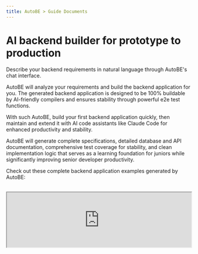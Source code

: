 ```yaml
---
title: AutoBE > Guide Documents
---
```


# AI backend builder for prototype to production

Describe your backend requirements in natural language through AutoBE's chat interface. 

AutoBE will analyze your requirements and build the backend application for you. The generated backend application is designed to be 100% buildable by AI-friendly compilers and ensures stability through powerful e2e test functions.

With such AutoBE, build your first backend application quickly, then maintain and extend it with AI code assistants like Claude Code for enhanced productivity and stability.

AutoBE will generate complete specifications, detailed database and API documentation, comprehensive test coverage for stability, and clean implementation logic that serves as a learning foundation for juniors while significantly improving senior developer productivity.

Check out these complete backend application examples generated by AutoBE:

<br />
<iframe
  src="https://www.youtube.com/embed/JNreQ0Rk94g"
  title="AutoBE Demonstration (Bulletin Board System)"
  width="100%"
  style={{ aspectRatio: "16/9" }}
  allow="accelerometer; autoplay; clipboard-write; encrypted-media; gyroscope; picture-in-picture; web-share"
  referrerPolicy="strict-origin-when-cross-origin"
  allowFullScreen
/>

1. **Discussion Board**: https://github.com/wrtnlabs/autobe-example-bbs
2. **To Do List**: https://github.com/wrtnlabs/autobe-example-todo
3. **Reddit Community**: https://github.com/wrtnlabs/autobe-example-reddit
4. **E-Commerce**: https://github.com/wrtnlabs/autobe-example-shopping
   - Requirements Analysis: [Report](https://github.com/wrtnlabs/autobe-example-shopping/tree/main/docs/analysis)
   - Database Design: [Entity Relationship Diagram](https://github.com/wrtnlabs/autobe-example-shopping/tree/main/docs/ERD.md) / [Prisma Schema](https://github.com/wrtnlabs/autobe-example-shopping/tree/main/prisma/schema)
   - API Design: [API Controllers](https://github.com/wrtnlabs/autobe-example-shopping/tree/main/src/controllers) / [DTO Structures](https://github.com/wrtnlabs/autobe-example-shopping/tree/main/src/api/structures)
   - E2E Test Functions: [`test/features/api`](https://github.com/wrtnlabs/autobe-example-shopping/tree/main/test/features/api)
   - API Implementations: [`src/providers`](https://github.com/wrtnlabs/autobe-example-shopping/tree/main/src/providers)

## Getting Started

[![Playground StackBlitz](https://autobe.dev/images/demonstrate/stackblitz.png)](https://stackblitz.com/github/wrtnlabs/autobe-playground-stackblitz)

https://stackblitz.com/github/wrtnlabs/autobe-playground-stackblitz

Visit the site above to use AutoBE directly through the StackBlitz website. Simply discuss the topic you want to build, and AutoBE will create a backend application for you.

Here's an example conversation script to use with AutoBE. Following this script will guide AutoBE to create an "Economic/Political Discussion Board":

1. **Requirements Analysis**: "I want to create an economic/political discussion board. Since I'm not familiar with programming, please write a requirements analysis report as you see fit."
2. **Database Design**: "Design the database schema."
3. **API Specification**: "Create the API interface specification."
4. **Testing**: "Make the e2e test functions."
5. **Implementation**: "Implement API functions."

If you want to use Local LLMs like `qwen3-80b-a3b` or maintain multiple chat sessions for frequent conversations with AutoBE, run the following commands. You can install AutoBE locally, run the playground application directly, and manage your chat sessions:

```bash
git clone https://github.com/wrtnlabs/autobe
cd autobe
pnpm install
pnpm run playground
```

![Compilation Success Dashboard](https://autobe.dev/images/demonstrate/replay-openai-gpt4.1.png)

> After installing AutoBE locally and running the playground, you can replay chat sessions from AutoBE development team's testing at http://localhost:5713/replay/index.html.

## How AutoBE Works

```mermaid
flowchart
subgraph "Backend Coding Agent"
  coder("Facade Controller")
end
subgraph "Functional Agents"
  coder --"Requirements Analysis"--> analyze("Analyze")
  coder --"ERD"--> prisma("Prisma")
  coder --"API Design"--> interface("Interface")
  coder --"Test Codes" --> test("Test")
  coder --"Main Program" --> realize("Realize")
end
subgraph "Compiler Feedback"
  prisma --"validates" --> prismaCompiler("<a href="https://github.com/wrtnlabs/autobe/blob/main/packages/interface/src/prisma/AutoBePrisma.ts" target="_blank">Prisma Compiler</a>")
  interface --"generates" --> openapiCompiler("<a href="https://github.com/wrtnlabs/autobe/blob/main/packages/interface/src/openapi/AutoBeOpenApi.ts" target="_blank">OpenAPI Compiler</a>")
  test --"analyzes" --> testCompiler("<a href="https://github.com/wrtnlabs/autobe/blob/main/packages/interface/src/test/AutoBeTest.ts" target="_blank">Test Compiler</a>")
  realize --"compiles" --> realizeCompiler("TypeScript Compiler")
end
```

AutoBE follows a waterfall methodology to generate backend applications, with 40+ specialized agents handling each phase. The agents work in coordinated teams throughout the development process.

Each waterfall stage includes AI-friendly compilers that guarantee type safety of the generated code. Rather than generating code directly, AutoBE's agents first construct language-neutral Abstract Syntax Trees using predefined schemas. Each AST node undergoes validation against type rules before any code generation occurs, catching structural errors at the conceptual level rather than during compilation.

This approach is designed to ensure that the final generated TypeScript and Prisma code is 100% buildable. Based on our testing with multiple example projects including e-commerce platforms, discussion boards, and task management systems, AutoBE maintains this compilation guarantee across diverse application types.

To illustrate this process, here are the phase outputs from our "Economic/Political Discussion Board" example:

1. **Requirements Analysis**: [Report](https://github.com/wrtnlabs/autobe-example-bbs/tree/main/docs/analysis)
2. **Database Design**: [Entity Relationship Diagram](https://github.com/wrtnlabs/autobe-example-bbs/tree/main/docs/ERD.md) / [Prisma Schema](https://github.com/wrtnlabs/autobe-example-bbs/tree/main/prisma/schema)
3. **API Specification**: [API Controllers](https://github.com/wrtnlabs/autobe-example-bbs/tree/main/src/controllers) / [DTO Structures](https://github.com/wrtnlabs/autobe-example-bbs/tree/main/src/api/structures)
4. **E2E Test Functions**: [`test/features/api`](https://github.com/wrtnlabs/autobe-example-bbs/tree/main/test/features/api)
5. **API Implementations**: [`src/providers`](https://github.com/wrtnlabs/autobe-example-bbs/tree/main/src/providers)

Also, you don't need to use all phases - stop at any stage that fits your needs. Whether you want just requirements analysis, database design, API specification, or e2e testing, AutoBE adapts to your workflow.

Additionally, if you're skipping the full pipeline because of language preference rather than workflow needs, this capability is in development - AutoBE's language-neutral AST structure will soon support additional programming languages beyond TypeScript.

## Type-Safe Client SDK

Every AutoBE-generated backend automatically includes a type-safe client SDK, making frontend integration seamless and error-free. This SDK provides:

- **Zero Configuration**: SDK is auto-generated alongside your backend - no manual setup required
- **100% Type Safety**: Full TypeScript support with autocomplete and compile-time validation
- **Framework Agnostic**: Works with React, Vue, Angular, or any TypeScript/JavaScript project
- **E2E Test Integration**: Powers AI-generated test suites for comprehensive backend testing

```typescript
import api, { IPost } from "autobe-generated-sdk";

// Type-safe API calls with full autocomplete
const connection: api.IConnection = {
  host: "http://localhost:1234",
};
await api.functional.users.login(connection, {
  body: {
    email: "user@example.com",
    password: "secure-password",
  },
});

// TypeScript catches errors at compile time
const post: IPost = await api.functional.posts.create(connection, {
  body: {
    title: "Hello World",
    content: "My first post",
    // authorId: "123" <- TypeScript error if this field is missing!
  },
});
```

This SDK eliminates the traditional pain points of API integration - no more manual type definitions, no more runtime surprises, and no more API documentation lookups. Your frontend developers can focus on building features, not wrestling with API contracts.

**Beyond Frontend Integration**: The SDK powers both frontend development and E2E test generation. AutoBE uses the same type-safe SDK internally to generate comprehensive test suites, ensuring every API endpoint is thoroughly tested. This creates a robust feedback loop that enhances backend stability - AI writes tests using the SDK, the SDK ensures type safety, and your backend becomes more reliable with every generated test.

## Roadmap Schedule

```mermaid
gantt
  dateFormat YYYY-MM-DD
  title AutoBE Roadmap Overview

  section Alpha Release
  Overall Design: done, 2025-05-01, 21d
  Compiler Development: done, 2025-05-16, 30d
  Prototype Agents: done, 2025-05-16, 30d

  section Beta Release
  Compiler Feedback: done, 2025-06-15, 29d
  Test Agent: done, 2025-06-15, 92d
  Realize Agent: done, 2025-07-01, 76d
  Achieve 100% Compilation: done, 2025-07-16, 61d
  Hackathon Contest: done, 2025-09-01, 21d

  section v1.0 Official Release
  Debate Enhancement: planned, 2025-09-15, 90d
  Cyclic Workflow: planned, 2025-09-15, 90d
  Achieve 100% Working: active, 2025-09-15, 90d
```

AutoBE has successfully completed both Alpha and Beta development phases, establishing a solid foundation for production-ready backend generation.

**The Alpha phase** (May 2025) focused on core architecture design and compiler development, creating the foundational framework for AI-friendly code generation. We built the initial agent system and established the waterfall methodology that ensures reliable, structured development processes.

**The Beta phase** (June 15 - September 14, 2025) achieved our primary goal: 100% compilation success rate. Through extensive testing across diverse application types including e-commerce platforms, discussion boards, and task management systems, we validated that AutoBE's AI-friendly compilers can generate TypeScript and Prisma code that compiles successfully every time.

**The v1.0 Official Release** (starting September 15, 2025) now targets the next milestone: ensuring that AutoBE-generated backend applications not only compile successfully, but also run perfectly in production environments. This means achieving 100% runtime success alongside our existing compilation guarantee, delivering truly production-ready applications without manual intervention.

## Current Limitations

While AutoBE achieves 100% compilation success, please note these current limitations:

**Runtime Behavior**: Generated applications compile successfully, but runtime behavior may require testing and refinement. Unexpected runtime errors can occur during server execution, such as database connection issues, API endpoint failures, or business logic exceptions that weren't caught during compilation. We strongly recommend thorough testing in development environments before deploying to production. Our v1.0 release targets 100% runtime success to address these issues.

**Design Interpretation**: AutoBE's database and API designs may differ from your expectations. We recommend thoroughly reviewing generated specifications before proceeding with implementation, especially before production deployment.

**Token Consumption**: AutoBE requires significant AI token usage for complex projects. Based on our testing, projects typically consume 30M-250M+ tokens depending on complexity (simple todo apps use ~4M tokens, while complex e-commerce platforms may require 250M+ tokens). We are working on RAG optimization to reduce this overhead in future releases.

**Maintenance**: AutoBE focuses on initial generation and does not provide ongoing maintenance capabilities. Once your backend is generated, you'll need to handle bug fixes, feature additions, performance optimizations, and security updates manually. We recommend establishing a development workflow that combines the generated codebase with AI coding assistants like Claude Code for efficient ongoing development and maintenance tasks.

![Entity Relationship Diagram Sample](https://autobe.dev/images/demonstrate/erd.png)

## License

AutoBE is licensed under the [GNU Affero General Public License v3.0 (AGPL-3.0)](LICENSE). If you modify AutoBE itself or offer it as a network service, you must make your source code available under the same license.

However, backend applications generated by AutoBE can be relicensed under any license you choose, such as MIT. This means you can freely use AutoBE-generated code in commercial projects without open source obligations, similar to how other code generation tools work.